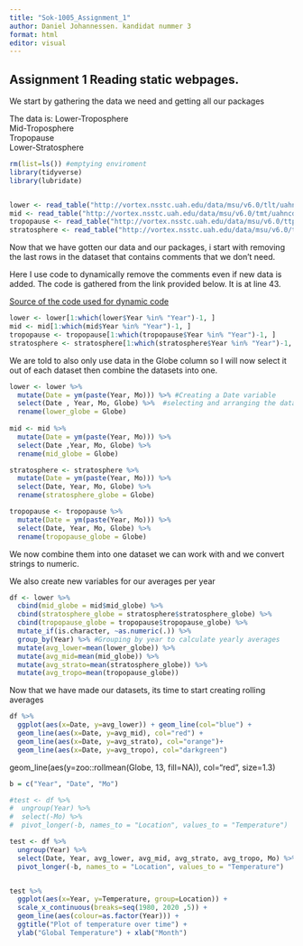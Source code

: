 ```yaml
---
title: "Sok-1005_Assignment_1"
author: Daniel Johannessen. kandidat nummer 3
format: html
editor: visual
---
```


## Assignment 1 Reading static webpages. 

We start by gathering the data we need and getting all our packages

The data is:
Lower-Troposphere\
Mid-Troposphere\
Tropopause\
Lower-Stratosphere

```r
rm(list=ls()) #emptying enviroment
library(tidyverse)
library(lubridate)


lower <- read_table("http://vortex.nsstc.uah.edu/data/msu/v6.0/tlt/uahncdc_lt_6.0.txt")
mid <- read_table("http://vortex.nsstc.uah.edu/data/msu/v6.0/tmt/uahncdc_mt_6.0.txt")
tropopause <- read_table("http://vortex.nsstc.uah.edu/data/msu/v6.0/ttp/uahncdc_tp_6.0.txt")
stratosphere <- read_table("http://vortex.nsstc.uah.edu/data/msu/v6.0/tls/uahncdc_ls_6.0.txt")
```

Now that we have gotten our data and our packages, i start with removing the last rows in the dataset that contains comments that we don't need.

Here I use code to dynamically remove the comments even if new data is added. The code is gathered from the link provided below. It is at line 43.

[Source of the code used for dynamic code](https://github.com/uit-sok-1005-v23/uit-sok-1005-v23.github.io/blob/main/Global_Temperature.R "Line 43")

```r

lower <- lower[1:which(lower$Year %in% "Year")-1, ]
mid <- mid[1:which(mid$Year %in% "Year")-1, ]
tropopause <- tropopause[1:which(tropopause$Year %in% "Year")-1, ]
stratosphere <- stratosphere[1:which(stratosphere$Year %in% "Year")-1, ]


```

We are told to also only use data in the Globe column so I will now select it out of each dataset then combine the datasets into one.

```r
lower <- lower %>% 
  mutate(Date = ym(paste(Year, Mo))) %>% #Creating a Date variable
  select(Date , Year, Mo, Globe) %>%  #selecting and arranging the data we want
  rename(lower_globe = Globe) 
  
mid <- mid %>% 
  mutate(Date = ym(paste(Year, Mo))) %>% 
  select(Date ,Year, Mo, Globe) %>% 
  rename(mid_globe = Globe)

stratosphere <- stratosphere %>% 
  mutate(Date = ym(paste(Year, Mo))) %>% 
  select(Date, Year, Mo, Globe) %>% 
  rename(stratosphere_globe = Globe)

tropopause <- tropopause %>% 
  mutate(Date = ym(paste(Year, Mo))) %>% 
  select(Date, Year, Mo, Globe) %>% 
  rename(tropopause_globe = Globe)

```

We now combine them into one dataset we can work with and we convert strings to numeric.

We also create new variables for our averages per year

```r

df <- lower %>% 
  cbind(mid_globe = mid$mid_globe) %>% 
  cbind(stratosphere_globe = stratosphere$stratosphere_globe) %>% 
  cbind(tropopause_globe = tropopause$tropopause_globe) %>% 
  mutate_if(is.character, ~as.numeric(.)) %>% 
  group_by(Year) %>% #Grouping by year to calculate yearly averages 
  mutate(avg_lower=mean(lower_globe)) %>% 
  mutate(avg_mid=mean(mid_globe)) %>% 
  mutate(avg_strato=mean(stratosphere_globe)) %>% 
  mutate(avg_tropo=mean(tropopause_globe))


```

Now that we have made our datasets, its time to start creating rolling averages

```r

df %>% 
  ggplot(aes(x=Date, y=avg_lower)) + geom_line(col="blue") +
  geom_line(aes(x=Date, y=avg_mid), col="red") +
  geom_line(aes(x=Date, y=avg_strato), col="orange")+
  geom_line(aes(x=Date, y=avg_tropo), col="darkgreen")
```

geom_line(aes(y=zoo::rollmean(Globe, 13, fill=NA)), col="red", size=1.3)

```r

b = c("Year", "Date", "Mo")

#test <- df %>% 
#  ungroup(Year) %>% 
#  select(-Mo) %>%
#  pivot_longer(-b, names_to = "Location", values_to = "Temperature")

test <- df %>% 
  ungroup(Year) %>% 
  select(Date, Year, avg_lower, avg_mid, avg_strato, avg_tropo, Mo) %>% 
  pivot_longer(-b, names_to = "Location", values_to = "Temperature")


test %>% 
  ggplot(aes(x=Year, y=Temperature, group=Location)) +
  scale_x_continuous(breaks=seq(1980, 2020 ,5)) + 
  geom_line(aes(colour=as.factor(Year))) +
  ggtitle("Plot of temperature over time") +
  ylab("Global Temperature") + xlab("Month")  
```
